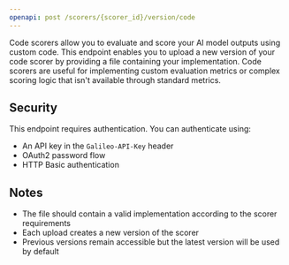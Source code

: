 ```yaml
---
openapi: post /scorers/{scorer_id}/version/code
---
```


Code scorers allow you to evaluate and score your AI model outputs using custom code. This endpoint enables you to upload a new version of your code scorer by providing a file containing your implementation. Code scorers are useful for implementing custom evaluation metrics or complex scoring logic that isn't available through standard metrics.

## Security

This endpoint requires authentication. You can authenticate using:

- An API key in the `Galileo-API-Key` header
- OAuth2 password flow
- HTTP Basic authentication

## Notes

- The file should contain a valid implementation according to the scorer requirements
- Each upload creates a new version of the scorer
- Previous versions remain accessible but the latest version will be used by default